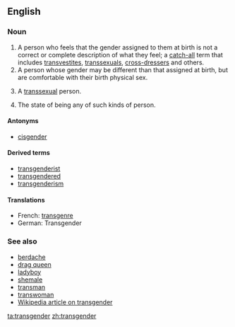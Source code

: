 {{wikipedia}}
==English==



===Noun===
{{en-noun}}
# A person who feels that the gender assigned to them at birth is not a correct or complete description of what they feel; a [[catch-all]] term that includes [[transvestite]]s, [[transsexual]]s, [[cross-dresser]]s and others.
# A person whose gender may be different than that assigned at birth, but are comfortable with their birth physical sex.  
# {{euphemism}} A [[transsexual]] person.
# The state of being any of such kinds of person.

====Antonyms====
*[[cisgender]]

====Derived terms====
*[[transgenderist]]
*[[transgendered]]
*[[transgenderism]]

====Translations====
*French: [[transgenre]]
*German: Transgender <!--noun?-->

===See also===
*[[berdache]]
*[[drag queen]]
*[[ladyboy]]
*[[shemale]]
*[[transman]]
*[[transwoman]]
*[[w:Transgender|Wikipedia article on transgender]]

[[ta:transgender]]
[[zh:transgender]]